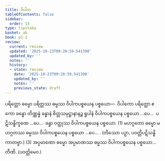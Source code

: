 ```yaml
---
title: ဝိပါက
tableOfContents: false
sidebar:
  order: 15
type: tipitaka
basket: ab
book: p1-2
review:
  current: review
  updated: '2025-10-23T09:20:59.541390'
  updated_by: ''
  notes: ''
  history:
  - state: review
    date: '2025-10-23T09:20:59.541390'
    updated_by: ''
    notes: ''
    previous_state: draft
---
```



<ReviewStatus review={frontmatter.review} showDetails={true} />

<HypothesisAnnotation frontmatter={frontmatter} />

<DynamicBreadcrumb />

<Division number="80" book="p1-2" e="ch" v="37" p="336">

<Paragraph number="2112" book="p1-2">
ပရိတ္တော ဓမ္မော ပရိတ္တဿ ဓမ္မဿ ဝိပါကပစ္စယေန ပစ္စယော—  ဝိပါကော ပရိတ္တော ဧကော ခန္ဓော တိဏ္ဏန္နံ ခန္ဓာနံ စိတ္တသမုဋ္ဌာနာနဉ္စ ရူပါနံ ဝိပါကပစ္စယေန ပစ္စယော …ပေ…  ပဋိသန္ဓိက္ခဏေ …ပေ…  ခန္ဓာ ဝတ္ထုဿ ဝိပါကပစ္စယေန ပစ္စယော. (1)
</Paragraph>

<Paragraph number="2113" book="p1-2">
မဟဂ္ဂတော ဓမ္မော မဟဂ္ဂတဿ ဓမ္မဿ ဝိပါကပစ္စယေန ပစ္စယော …ပေ… . (တိဿော ပဉှာ, ပဝတ္တိပဋိသန္ဓိ ကာတဗ္ဗာ.) (3)
</Paragraph>

<Paragraph number="2114" book="p1-2">
အပ္ပမာဏော ဓမ္မော အပ္ပမာဏဿ ဓမ္မဿ ဝိပါကပစ္စယေန ပစ္စယော…  တီဏိ. (ပဝတ္တိမေဝ.)
</Paragraph>
</Division>